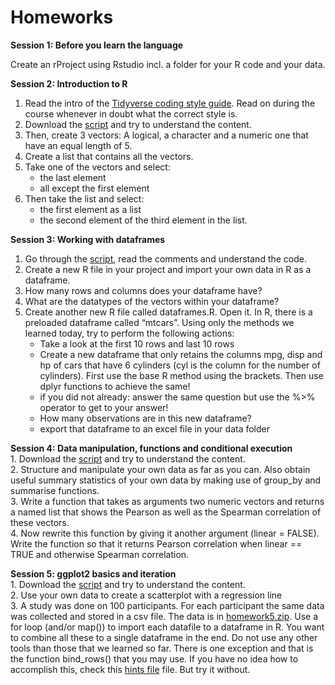 






# Homeworks 




**Session 1: Before you learn the language** 

Create an rProject using Rstudio incl. a folder for your R code and your data.




**Session 2: Introduction to R**  

1. Read the intro of the [Tidyverse coding style guide](https://style.tidyverse.org/files.html). Read on during the course whenever in doubt what the correct style is.
2. Download the [script](https://raw.githubusercontent.com/HenrikEckermann/donders_r/master/course_project/R/basics.R) and try to understand the content.
3. Then, create 3 vectors: A logical, a character and a numeric one that have an equal length of 5.
4. Create a list that contains all the vectors.
5. Take one of the vectors and select:
   - the last element
   - all except the first element
6. Then take the list and select:
   - the first element as a list 
   - the second element of the third element in the list.





**Session 3: Working with dataframes**  

1. Go through the [script](https://github.com/HenrikEckermann/donders_r/raw/master/course_project/R/dataframes_and_import_data.R), read the comments and understand the code.
2. Create a new R file in your project and import your own data in R as a dataframe. 
3. How many rows and columns does your dataframe have?
4. What are the datatypes of the vectors within your dataframe?
5. Create another new R file called dataframes.R. Open it. In R, there is a preloaded dataframe called "mtcars". Using only the methods we learned today, try to perform the following actions:
   - Take a look at the first 10 rows and last 10 rows
   - Create a new dataframe that only retains the columns mpg, disp and hp of cars that have 6 cylinders (cyl is the column for the number of cylinders). First use the base R method using the brackets. Then use dplyr functions to achieve the same!
   - if you did not already: answer the same question but use the %>% operator to get to your answer!
   - How many observations are in this new dataframe?
   - export that dataframe to an excel file in your data folder


**Session 4: Data manipulation, functions and conditional execution**  
1. Download the [script](https://github.com/HenrikEckermann/donders_r/blob/master/course_project/R/datamanipulation_and_functions.R) and try to understand the content.  
2. Structure and manipulate your own data as far as you can. Also obtain useful summary statistics of your own data by making use of group_by and summarise functions.  
3. Write a function that takes as arguments two numeric vectors and returns a named list that shows the Pearson as well as the Spearman correlation of these vectors.  
4. Now rewrite this function by giving it another argument (linear = FALSE). Write the function so that it returns Pearson correlation when linear == TRUE and otherwise Spearman correlation.


**Session 5: ggplot2 basics and iteration**  
1. Download the [script](https://raw.githubusercontent.com/HenrikEckermann/donders_r/henrik/course_project/R/ggplot_basics_and_iteration.R) and try to understand the content.  
2. Use your own data to create a scatterplot with a regression line   
3. A study was done on 100 participants. For each participant the same data was collected and stored in a csv file. The data is in [homework5.zip](https://github.com/HenrikEckermann/donders_r/raw/henrik/course_project/data/homework5.zip). Use a for loop (and/or map()) to import each datafile to a dataframe in R. You want to combine all these to a single dataframe in the end. Do not use any other tools than those that we learned so far. There is one exception and that is the function bind_rows() that you may use. If you have no idea how to accomplish this, check this [hints file](https://raw.githubusercontent.com/HenrikEckermann/donders_r/henrik/course_project/data/hw5_hint.txt) file. But try it without.  
